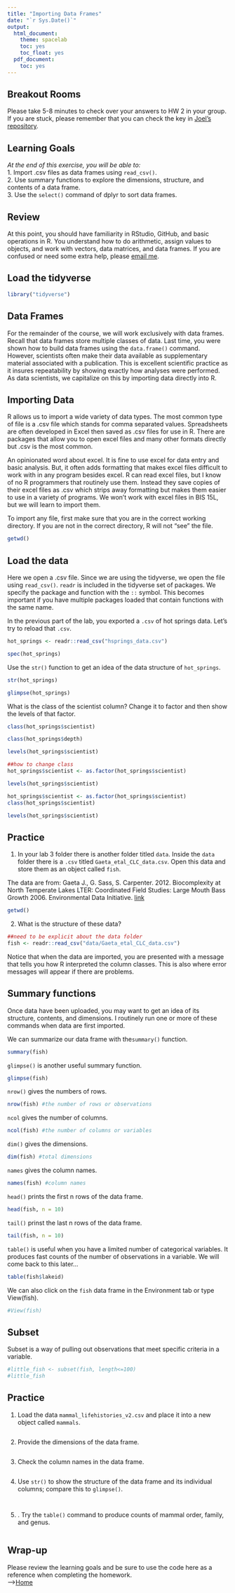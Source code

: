 ```yaml
---
title: "Importing Data Frames"
date: "`r Sys.Date()`"
output:
  html_document:
    theme: spacelab
    toc: yes
    toc_float: yes
  pdf_document:
    toc: yes
---
```


## Breakout Rooms  
Please take 5-8 minutes to check over your answers to HW 2 in your group. If you are stuck, please remember that you can check the key in [Joel's repository](https://github.com/jmledford3115/BIS15LW2022_jledford).  

## Learning Goals
*At the end of this exercise, you will be able to:*    
1. Import .csv files as data frames using `read_csv()`.  
2. Use summary functions to explore the dimensions, structure, and contents of a data frame.  
3. Use the `select()` command of dplyr to sort data frames.  

## Review
At this point, you should have familiarity in RStudio, GitHub, and basic operations in R. You understand how to do arithmetic, assign values to objects, and work with vectors, data matrices, and data frames. If you are confused or need some extra help, please [email me](mailto: jmledford@ucdavis.edu).  

## Load the tidyverse
```r
library("tidyverse")
```

## Data Frames
For the remainder of the course, we will work exclusively with data frames. Recall that data frames store multiple classes of data. Last time, you were shown how to build data frames using the `data.frame()` command. However, scientists often make their data available as supplementary material associated with a publication. This is excellent scientific practice as it insures repeatability by showing exactly how analyses were performed. As data scientists, we capitalize on this by importing data directly into R.  

## Importing Data
R allows us to import a wide variety of data types. The most common type of file is a .csv file which stands for comma separated values. Spreadsheets are often developed in Excel then saved as .csv files for use in R. There are packages that allow you to open excel files and many other formats directly but .csv is the most common.  

An opinionated word about excel. It is fine to use excel for data entry and basic analysis. But, it often adds formatting that makes excel files difficult to work with in any program besides excel. R can read excel files, but I know of no R programmers that routinely use them. Instead they save copies of their excel files as .csv which strips away formatting but makes them easier to use in a variety of programs. We won't work with excel files in BIS 15L, but we will learn to import them.  

To import any file, first make sure that you are in the correct working directory. If you are not in the correct directory, R will not "see" the file.
```r
getwd()
```

## Load the data
Here we open a .csv file. Since we are using the tidyverse, we open the file using `read_csv()`. `readr` is included in the tidyverse set of packages. We specify the package and function with the `::` symbol. This becomes important if you have multiple packages loaded that contain functions with the same name.  

In the previous part of the lab, you exported a `.csv` of hot springs data. Let's try to reload that `.csv`.  
```r
hot_springs <- readr::read_csv("hsprings_data.csv")
```
```r
spec(hot_springs)
```

Use the `str()` function to get an idea of the data structure of `hot_springs`.  
```r
str(hot_springs)
```
```r
glimpse(hot_springs)
```

What is the class of the scientist column? Change it to factor and then show the levels of that factor.  
```r
class(hot_springs$scientist)
```
```r
class(hot_springs$depth)
```
```r
levels(hot_springs$scientist)
```
```r
##how to change class
hot_springs$scientist <- as.factor(hot_springs$scientist)
```

```r
levels(hot_springs$scientist)
```

```r
hot_springs$scientist <- as.factor(hot_springs$scientist)
class(hot_springs$scientist)
```

```r
levels(hot_springs$scientist)
```

## Practice
1. In your lab 3 folder there is another folder titled `data`. Inside the `data` folder there is a `.csv` titled `Gaeta_etal_CLC_data.csv`. Open this data and store them as an object called `fish`.  

The data are from: Gaeta J., G. Sass, S. Carpenter. 2012. Biocomplexity at North Temperate Lakes LTER: Coordinated Field Studies: Large Mouth Bass Growth 2006. Environmental Data Initiative.  [link](https://portal.edirepository.org/nis/mapbrowse?scope=knb-lter-ntl&identifier=267)  
```r
getwd()
```

2. What is the structure of these data?
```r
##need to be explicit about the data folder
fish <- readr::read_csv("data/Gaeta_etal_CLC_data.csv")
```

Notice that when the data are imported, you are presented with a message that tells you how R interpreted the column classes. This is also where error messages will appear if there are problems.  

## Summary functions
Once data have been uploaded, you may want to get an idea of its structure, contents, and dimensions. I routinely run one or more of these commands when data are first imported.  

We can summarize our data frame with the`summary()` function.  
```r
summary(fish)
```

`glimpse()` is another useful summary function.
```r
glimpse(fish)
```

`nrow()` gives the numbers of rows.
```r
nrow(fish) #the number of rows or observations
```

`ncol` gives the number of columns.
```r
ncol(fish) #the number of columns or variables
```

`dim()` gives the dimensions.
```r
dim(fish) #total dimensions
```

`names` gives the column names.
```r
names(fish) #column names
```

`head()` prints the first n rows of the data frame.
```r
head(fish, n = 10)
```

`tail()` prinst the last n rows of the data frame.
```r
tail(fish, n = 10)
```

`table()` is useful when you have a limited number of categorical variables. It produces fast counts of the number of observations in a variable. We will come back to this later... 
```r
table(fish$lakeid)
```

We can also click on the `fish` data frame in the Environment tab or type View(fish).
```r
#View(fish)
```

## Subset
Subset is a way of pulling out observations that meet specific criteria in a variable.  
```r
#little_fish <- subset(fish, length<=100)
#little_fish
```

## Practice
1. Load the data `mammal_lifehistories_v2.csv` and place it into a new object called `mammals`.
```r

```

2. Provide the dimensions of the data frame.
```r

```

3. Check the column names in the data frame. 
```r

```

4. Use `str()` to show the structure of the data frame and its individual columns; compare this to `glimpse()`. 
```r

```

```r

```

5. . Try the `table()` command to produce counts of mammal order, family, and genus.  
```r

```

## Wrap-up
Please review the learning goals and be sure to use the code here as a reference when completing the homework.  
-->[Home](https://jmledford3115.github.io/datascibiol/)